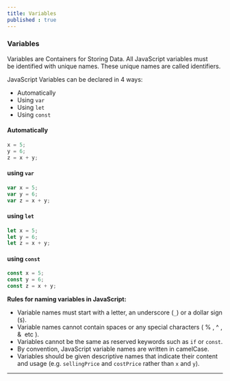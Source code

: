 ```yaml
---
title: Variables
published : true
---
```


### **Variables** 

Variables are Containers for Storing Data. All JavaScript variables must be identified with unique names. These unique names are called identifiers.


<ImageCenter src="https://res.cloudinary.com/dkkifg17t/image/upload/v1736609157/Documentarium/JavaScript/bf6igotrocf36ded0cmg.jpg" alt="Variables" />

JavaScript Variables can be declared in 4 ways:

* Automatically
* Using `var`
* Using `let`
* Using `const`

#### **Automatically**

```javascript
x = 5;
y = 6;
z = x + y;
```
#### **using `var`**

```javascript
var x = 5;
var y = 6;
var z = x + y;
```

#### **using `let`**

```javascript
let x = 5;
let y = 6;
let z = x + y;
```

#### **using `const`**

```javascript
const x = 5;
const y = 6;
const z = x + y;
```


**Rules for naming variables in JavaScript:**

*   Variable names must start with a letter, an underscore (`_`) or a dollar sign (`$`).
*   Variable names cannot contain spaces or any special characters ( % , ^ , &  etc ).
*   Variables cannot be the same as reserved keywords such as `if` or `const`.
*   By convention, JavaScript variable names are written in camelCase.
*   Variables should be given descriptive names that indicate their content and usage (e.g. `sellingPrice` and `costPrice` rather than `x` and `y`).

---